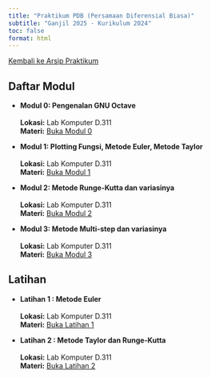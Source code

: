 ---
title: "Praktikum PDB (Persamaan Diferensial Biasa)"
subtitle: "Ganjil 2025 - Kurikulum 2024"
toc: false
format: html
---

<a href="../../../../semuahalaman/praktikum.qmd" class="btn btn-outline-primary mb-4">
<i class="fa-solid fa-arrow-left"></i> Kembali ke Arsip Praktikum
</a>

::: {.panel-tabset}

## Daftar Modul

-   **Modul 0: Pengenalan GNU Octave**
    <br> <i class="fa-solid fa-calendar-days" aria-hidden="true"></i>
    <br> <i class="fa-solid fa-location-dot" aria-hidden="true"></i> **Lokasi:** Lab Komputer D.311 
    <br> <i class="fa-solid fa-book" aria-hidden="true"></i> **Materi:** [Buka Modul 0](./modul0.ipynb)

-   **Modul 1: Plotting Fungsi, Metode Euler, Metode Taylor**
    <br> <i class="fa-solid fa-calendar-days" aria-hidden="true"></i>
    <br> <i class="fa-solid fa-location-dot" aria-hidden="true"></i> **Lokasi:** Lab Komputer D.311 
    <br> <i class="fa-solid fa-book" aria-hidden="true"></i> **Materi:** [Buka Modul 1](./modul1.ipynb)

-   **Modul 2: Metode Runge-Kutta dan variasinya**
    <br> <i class="fa-solid fa-calendar-days" aria-hidden="true"></i>
    <br> <i class="fa-solid fa-location-dot" aria-hidden="true"></i> **Lokasi:** Lab Komputer D.311 
    <br> <i class="fa-solid fa-book" aria-hidden="true"></i> **Materi:** [Buka Modul 2](./modul2.ipynb)

-   **Modul 3: Metode Multi-step dan variasinya**
    <br> <i class="fa-solid fa-calendar-days" aria-hidden="true"></i>
    <br> <i class="fa-solid fa-location-dot" aria-hidden="true"></i> **Lokasi:** Lab Komputer D.311 
    <br> <i class="fa-solid fa-book" aria-hidden="true"></i> **Materi:** [Buka Modul 3](./modul3.ipynb)

## Latihan 

-   **Latihan 1 : Metode Euler**
    <br> <i class="fa-solid fa-calendar-days" aria-hidden="true"></i>
    <br> <i class="fa-solid fa-location-dot" aria-hidden="true"></i> **Lokasi:** Lab Komputer D.311 
    <br> <i class="fa-solid fa-book" aria-hidden="true"></i> **Materi:** [Buka Latihan 1](./latihan1.ipynb)

-   **Latihan 2 : Metode Taylor dan Runge-Kutta**
    <br> <i class="fa-solid fa-calendar-days" aria-hidden="true"></i>
    <br> <i class="fa-solid fa-location-dot" aria-hidden="true"></i> **Lokasi:** Lab Komputer D.311 
    <br> <i class="fa-solid fa-book" aria-hidden="true"></i> **Materi:** [Buka Latihan 2](./latihan2.ipynb)

:::